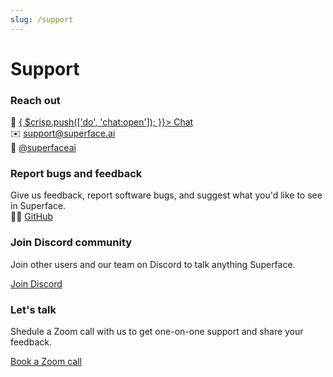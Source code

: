 ```yaml
---
slug: /support
---
```


# Support

<div className="row padding-bottom--lg">
  <div className="col col--6">
    <div className="card shadow">
      <div className="card__body">
        <h3>Reach out</h3>
        <p>
          💬 <a href="#" onClick={() => { $crisp.push(['do', 'chat:open']); }}>
            Chat
          </a>
          <br />
          ✉️ <a href="mailto:support@superface.ai">support@superface.ai</a>
          <br />
          🐥 <a href="https://twitter.com/superfaceai" target="_blank">
            @superfaceai
          </a>
        </p>
      </div>
    </div>
  </div>

  <div className="col col--6">
    <div className="card shadow">
      <div className="card__body">
        <h3>Report bugs and feedback</h3>
        <p>
          Give us feedback, report software bugs, and suggest what you'd
          like to see in Superface.
          <br />
          🧑‍💻 <a href="https://github.com/superfaceai" target="_blank">
            GitHub
          </a>
        </p>
      </div>
    </div>
  </div>
</div>

<div className="row">
  <div className="col col--6">
    <div className="card shadow">
      <div className="card__body">
        <h3>Join Discord community</h3>
        <p>
          Join other users and our team on Discord to talk anything
          Superface.
        </p>
      </div>
      <div className="card__footer">
        <a
          href="https://discord.gg/sYJq6FYJCW"
          className="button button--primary button--block"
        >
          Join Discord
        </a>
      </div>
    </div>
  </div>

  <div className="col col--6">
    <div className="card shadow">
      <div className="card__body">
        <h3>Let's talk</h3>
        <p>
          Shedule a Zoom call with us to get one-on-one support and
          share your feedback.
        </p>
      </div>
      <div className="card__footer">
        <a
          href="https://calendly.com/v_superface/superface-product-introduction"
          className="button button--primary button--block"
        >
          Book a Zoom call
        </a>
      </div>
    </div>
  </div>
</div>
